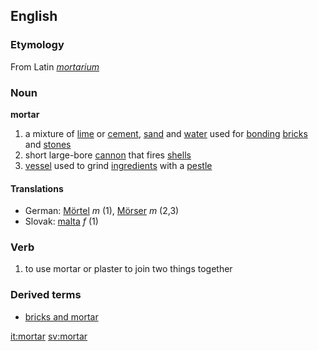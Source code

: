 ==English==
===Etymology===
From Latin ''[[mortarium]]''

=== Noun ===
'''mortar'''
#a mixture of [[lime]] or [[cement]], [[sand]] and [[water]] used for [[bonding]] [[bricks]] and [[stones]]
#short large-bore [[cannon]] that fires [[shells]]
#[[vessel]] used to grind [[ingredients]] with a [[pestle]]

==== Translations ====
*German: [[Mörtel]] ''m'' (1), [[Mörser]] ''m'' (2,3)
*Slovak: [[malta#Slovak|malta]] ''f'' (1)

=== Verb ===
# to use mortar or plaster to join two things together

=== Derived terms ===
* [[bricks and mortar]]

[[it:mortar]]
[[sv:mortar]]